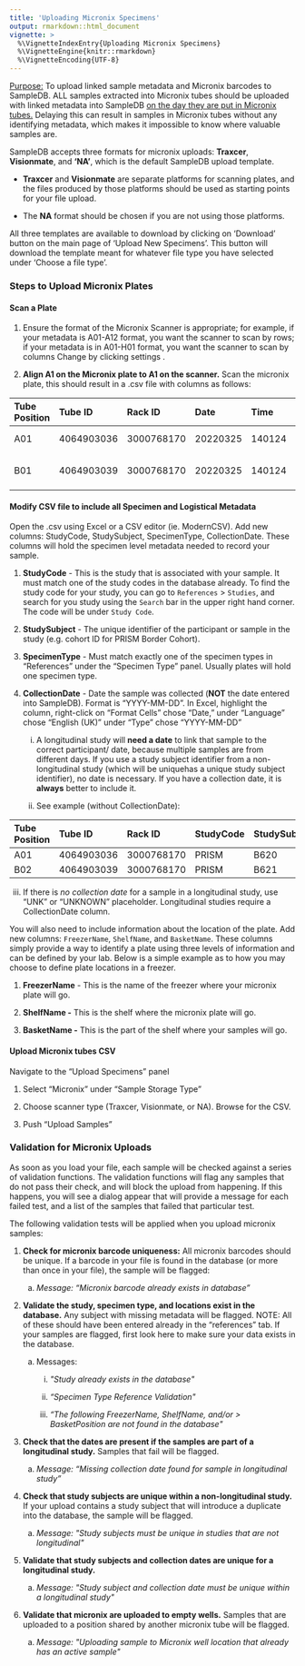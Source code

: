 ```yaml
---
title: 'Uploading Micronix Specimens'
output: rmarkdown::html_document
vignette: >
  %\VignetteIndexEntry{Uploading Micronix Specimens}
  %\VignetteEngine{knitr::rmarkdown}
  %\VignetteEncoding{UTF-8}
---
```


[Purpose:]{.underline} To upload linked sample metadata and Micronix
barcodes to SampleDB. ALL samples extracted into Micronix tubes should
be uploaded with linked metadata into SampleDB [on the day they are put
in Micronix tubes.]{.underline} Delaying this can result in samples in
Micronix tubes without any identifying metadata, which makes it
impossible to know where valuable samples are.

SampleDB accepts three formats for micronix uploads: **Traxcer**,
**Visionmate**, and **'NA'**, which is the default SampleDB upload
template.

-   **Traxcer** and **Visionmate** are separate platforms for scanning
    plates, and the files produced by those platforms should be used
    as starting points for your file upload.

-   The **NA** format should be chosen if you are not using those
    platforms.

All three templates are available to download by clicking on 'Download'
button on the main page of 'Upload New Specimens'. This button will
download the template meant for whatever file type you have selected
under 'Choose a file type'.

### Steps to Upload Micronix Plates

#### Scan a Plate

1.  Ensure the format of the Micronix Scanner is appropriate; for
    example, if your metadata is A01-A12 format, you want the scanner
    to scan by rows; if your metadata is in A01-H01 format, you want
    the scanner to scan by columns Change by clicking settings .

2.  **Align A1 on the Micronix plate to A1 on the scanner.** Scan the
    micronix plate, this should result in a .csv file with columns as
    follows:

  Tube Position   Tube ID      Rack ID      Date       Time     Free Text   Status
  --------------- ------------ ------------ ---------- -------- ----------- -------------
  A01             4064903036   3000768170   20220325   140124               Code OK
  B01             4064903039   3000768170   20220325   140124               Code not OK

#### Modify CSV file to include all Specimen and Logistical Metadata

Open the .csv using Excel or a CSV editor (ie. ModernCSV). Add new
columns: StudyCode, StudySubject, SpecimenType, CollectionDate. These
columns will hold the specimen level metadata needed to record your
sample.

1.  **StudyCode** - This is the study that is associated with your sample.
    It must match one of the study codes in the database already. To find
    the study code for your study, you can go to `References` > `Studies`,
    and search for you study using the `Search` bar in the upper right hand
    corner. The code will be under `Study Code`.

2.  **StudySubject** - The unique identifier of the participant or sample
    in the study (e.g. cohort ID for PRISM Border Cohort).

3.  **SpecimenType** - Must match exactly one of the specimen types in "References"
    under the "Specimen Type" panel. Usually plates will hold one specimen
    type.

4.  **CollectionDate** - Date the sample was collected (**NOT** the date entered into
    SampleDB). Format is "YYYY-MM-DD". In Excel, highlight the column,
    right-click on "Format Cells" chose "Date," under "Language" chose
    "English (UK)" under "Type" chose "YYYY-MM-DD"

    i.  A longitudinal study will **need a date** to link that sample to
        the correct participant/ date, because multiple samples are
        from different days. If you use a study subject identifier
        from a non-longitudinal study (which will be uniquehas a
        unique study subject identifier), no date is necessary. If you
        have a collection date, it is **always** better to include it.

    ii. See example (without CollectionDate):

  Tube Position   Tube ID      Rack ID      StudyCode   StudySubject   SpecimenType
  --------------- ------------ ------------ ----------- -------------- --------------
  A01             4064903036   3000768170   PRISM       B620           DNA (DBS)
  B02             4064903039   3000768170   PRISM       B621           DNA (DBS)

iii. If there is *no collection date* for a sample in a longitudinal
     study, use "UNK" or "UNKNOWN" placeholder. Longitudinal studies
     require a CollectionDate column.

You will also need to include information about the location of the
plate. Add new columns: `FreezerName`, `ShelfName`, and `BasketName`. These
columns simply provide a way to identify a plate using three levels of
information and can be defined by your lab. Below is a simple example as
to how you may choose to define plate locations in a freezer.

1.  **FreezerName** - This is the name of the freezer where your
    micronix plate will go.

2.  **ShelfName -** This is the shelf where the micronix plate will go.

3.  **BasketName -** This is the part of the shelf where your samples
    will go.

#### Upload Micronix tubes CSV

Navigate to the "Upload Specimens" panel

1.  Select "Micronix" under "Sample Storage Type"

2.  Choose scanner type (Traxcer, Visionmate, or NA). Browse for the
    CSV.

3.  Push "Upload Samples"

### Validation for Micronix Uploads

As soon as you load your file, each sample will be checked against a
series of validation functions. The validation functions will flag any
samples that do not pass their check, and will block the upload from
happening. If this happens, you will see a dialog appear that will
provide a message for each failed test, and a list of the samples that
failed that particular test.

The following validation tests will be applied when you upload micronix
samples:

1.  **Check for micronix barcode uniqueness:** All micronix barcodes
    should be unique. If a barcode in your file is found in the
    database (or more than once in your file), the sample will be
    flagged:

    a.  *Message: "Micronix barcode already exists in database"*

2.  **Validate the study, specimen type, and locations exist in the
    database.** Any subject with missing metadata will be flagged.
    NOTE: All of these should have been entered already in the
    "references" tab. If your samples are flagged, first look here to
    make sure your data exists in the database.

    a.  Messages:

        i.  *\"Study already exists in the database\"*

        ii. *"Specimen Type Reference Validation\"*

        iii. *"The following FreezerName, ShelfName, and/or
             > BasketPosition are not found in the database\"*

3.  **Check that the dates are present if the samples are part of a
    longitudinal study.** Samples that fail will be flagged.

    a.  *Message: "Missing collection date found for sample in
        longitudinal study"*

4.  **Check that study subjects are unique within a non-longitudinal
    study.** If your upload contains a study subject that will
    introduce a duplicate into the database, the sample will be
    flagged.

    a.  *Message: \"Study subjects must be unique in studies that are
        not longitudinal\"*

5.  **Validate that study subjects and collection dates are unique for a
    longitudinal study.**

    a.  *Message: \"Study subject and collection date must be unique
        within a longitudinal study\"*

6.  **Validate that micronix are uploaded to empty wells.** Samples that
    are uploaded to a position shared by another micronix tube will be
    flagged.

    a.  *Message: \"Uploading sample to Micronix well location that
        already has an active sample\"*

